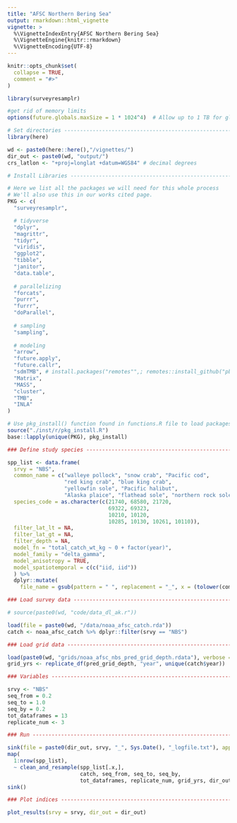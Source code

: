 ```yaml
---
title: "AFSC Northern Bering Sea"
output: rmarkdown::html_vignette
vignette: >
  %\VignetteIndexEntry{AFSC Northern Bering Sea}
  %\VignetteEngine{knitr::rmarkdown}
  %\VignetteEncoding{UTF-8}
---
```


```r
knitr::opts_chunk$set(
  collapse = TRUE,
  comment = "#>"
)
```

```r
library(surveyresamplr)
```


```r
#get rid of memory limits
options(future.globals.maxSize = 1 * 1024^4)  # Allow up to 1 TB for globals

# Set directories --------------------------------------------------------------
library(here)

wd <- paste0(here::here(),"/vignettes/")
dir_out <- paste0(wd, "output/")
crs_latlon <- "+proj=longlat +datum=WGS84" # decimal degrees

# Install Libraries ------------------------------------------------------------

# Here we list all the packages we will need for this whole process
# We'll also use this in our works cited page. 
PKG <- c(
  "surveyresamplr",

  # tidyverse
  "dplyr",
  "magrittr",
  "tidyr",
  "viridis",
  "ggplot2", 
  "tibble",
  "janitor", 
  "data.table", 
  
  # parallelizing
  "forcats",
  "purrr",
  "furrr", 
  "doParallel",
  
  # sampling
  "sampling",
  
  # modeling
  "arrow", 
  "future.apply", 
  "future.callr", 
  "sdmTMB", # install.packages("remotes"",; remotes::install_github("pbs-assess/sdmTMBextra", dependencies = TRUE",
  "Matrix", 
  "MASS",
  "cluster", 
  "TMB", 
  "INLA" 
)

# Use pkg_install() function found in functions.R file to load packages
source("./inst/r/pkg_install.R")
base::lapply(unique(PKG), pkg_install)

### Define study species -------------------------------------------------------

spp_list <- data.frame(
  srvy = "NBS",
  common_name = c("walleye pollock", "snow crab", "Pacific cod", 
                  "red king crab", "blue king crab", 
                  "yellowfin sole", "Pacific halibut", 
                  "Alaska plaice", "flathead sole", "northern rock sole", "arrowtooth flounder"), 
  species_code = as.character(c(21740, 68580, 21720, 
                                69322, 69323, 
                                10210, 10120, 
                                10285, 10130, 10261, 10110)), 
  filter_lat_lt = NA, 
  filter_lat_gt = NA, 
  filter_depth = NA, 
  model_fn = "total_catch_wt_kg ~ 0 + factor(year)",
  model_family = "delta_gamma",
  model_anisotropy = TRUE,
  model_spatiotemporal = c(c("iid, iid"))
  ) %>% 
  dplyr::mutate( 
    file_name = gsub(pattern = " ", replacement = "_", x = (tolower(common_name)))  )

### Load survey data -----------------------------------------------------------

# source(paste0(wd, "code/data_dl_ak.r"))

load(file = paste0(wd, "/data/noaa_afsc_catch.rda"))
catch <- noaa_afsc_catch %>% dplyr::filter(srvy == "NBS")

### Load grid data -------------------------------------------------------------

load(paste0(wd, "grids/noaa_afsc_nbs_pred_grid_depth.rdata"), verbose = TRUE)
grid_yrs <- replicate_df(pred_grid_depth, "year", unique(catch$year))

### Variables ------------------------------------------------------------------

srvy <- "NBS"
seq_from = 0.2
seq_to = 1.0
seq_by = 0.2 
tot_dataframes = 13
replicate_num <- 3

### Run ------------------------------------------------------------------------

sink(file = paste0(dir_out, srvy, "_", Sys.Date(), "_logfile.txt"), append = FALSE, split = TRUE)  # for screen and log
map(
  1:nrow(spp_list), 
  ~ clean_and_resample(spp_list[.x,], 
                       catch, seq_from, seq_to, seq_by, 
                       tot_dataframes, replicate_num, grid_yrs, dir_out, test = TRUE))
sink()

### Plot indices ---------------------------------------------------------------

plot_results(srvy = srvy, dir_out = dir_out) 

```


